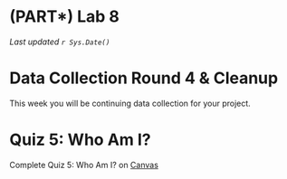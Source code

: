 # (PART\*) Lab 8 {-}

*Last updated `r Sys.Date()`*

# Data Collection Round 4 & Cleanup {-}

This week you will be continuing data collection for your project.

# Quiz 5: Who Am I? {-}

Complete Quiz 5: Who Am I? on [Canvas](https://canvas.ubc.ca/courses/113910)